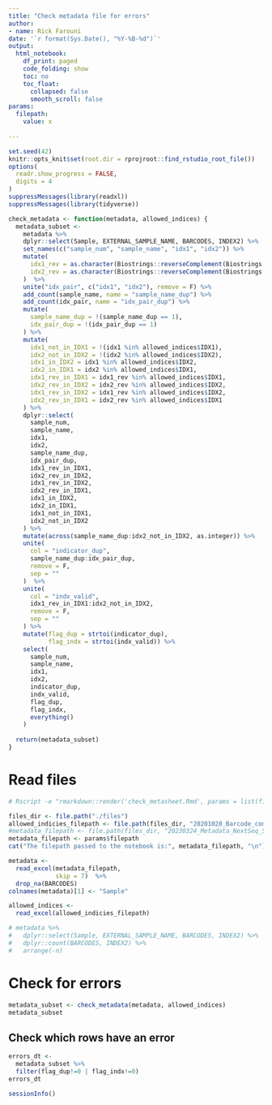 ```yaml
---
title: "Check metadata file for errors"
author: 
- name: Rick Farouni
date: '`r format(Sys.Date(), "%Y-%B-%d")`'
output:
  html_notebook:
    df_print: paged
    code_folding: show
    toc: no
    toc_float: 
      collapsed: false
      smooth_scroll: false
params:
  filepath:
    value: x      
            
---
```



```r
set.seed(42)
knitr::opts_knit$set(root.dir = rprojroot::find_rstudio_root_file())
options(
  readr.show_progress = FALSE,
  digits = 4
)
suppressMessages(library(readxl))
suppressMessages(library(tidyverse))
```


```r
check_metadata <- function(metadata, allowed_indices) {
  metadata_subset <-
    metadata %>%
    dplyr::select(Sample, EXTERNAL_SAMPLE_NAME, BARCODES, INDEX2) %>%
    set_names(c("sample_num", "sample_name", "idx1", "idx2")) %>%
    mutate(
      idx1_rev = as.character(Biostrings::reverseComplement(Biostrings::DNAStringSet(idx1))),
      idx2_rev = as.character(Biostrings::reverseComplement(Biostrings::DNAStringSet(idx2)))
    )  %>%
    unite("idx_pair", c("idx1", "idx2"), remove = F) %>%
    add_count(sample_name, name = "sample_name_dup") %>%
    add_count(idx_pair, name = "idx_pair_dup") %>%
    mutate(
      sample_name_dup = !(sample_name_dup == 1),
      idx_pair_dup = !(idx_pair_dup == 1)
    ) %>%
    mutate(
      idx1_not_in_IDX1 = !(idx1 %in% allowed_indices$IDX1),
      idx2_not_in_IDX2 = !(idx2 %in% allowed_indices$IDX2),
      idx1_in_IDX2 = idx1 %in% allowed_indices$IDX2,
      idx2_in_IDX1 = idx2 %in% allowed_indices$IDX1,
      idx1_rev_in_IDX1 = idx1_rev %in% allowed_indices$IDX1,
      idx2_rev_in_IDX2 = idx2_rev %in% allowed_indices$IDX2,
      idx1_rev_in_IDX2 = idx1_rev %in% allowed_indices$IDX2,
      idx2_rev_in_IDX1 = idx2_rev %in% allowed_indices$IDX1
    ) %>%
    dplyr::select(
      sample_num,
      sample_name,
      idx1,
      idx2,
      sample_name_dup,
      idx_pair_dup,
      idx1_rev_in_IDX1,
      idx2_rev_in_IDX2,
      idx1_rev_in_IDX2,
      idx2_rev_in_IDX1,
      idx1_in_IDX2,
      idx2_in_IDX1,
      idx1_not_in_IDX1,
      idx2_not_in_IDX2
    ) %>%
    mutate(across(sample_name_dup:idx2_not_in_IDX2, as.integer)) %>%
    unite(
      col = "indicator_dup",
      sample_name_dup:idx_pair_dup,
      remove = F,
      sep = ""
    )  %>%
    unite(
      col = "indx_valid",
      idx1_rev_in_IDX1:idx2_not_in_IDX2,
      remove = F,
      sep = ""
    ) %>%
    mutate(flag_dup = strtoi(indicator_dup),
           flag_indx = strtoi(indx_valid)) %>%
    select(
      sample_num,
      sample_name,
      idx1,
      idx2,
      indicator_dup,
      indx_valid,
      flag_dup,
      flag_indx,
      everything()
    )
  
  return(metadata_subset)
}
```


# Read files 

```r
# Rscript -e "rmarkdown::render('check_metasheet.Rmd', params = list(filepath = './files/20230324_Metadata_NextSeq_SR150_HIGH_OB.xlsx'), output_file ='./files/20230324_Metadata_NextSeq_SR150_HIGH_OB.nb.html')"

files_dir <- file.path("./files")
allowed_indicies_filepath <- file.path(files_dir, "20201028_Barcode_combinations_Platt_group_2nd_Rd_PCR.xlsx")
#metadata_filepath <- file.path(files_dir, "20230324_Metadata_NextSeq_SR150_HIGH_OB.xlsx")
metadata_filepath <- params$filepath
cat("The filepath passed to the notebook is:", metadata_filepath, "\n")
```

```r
metadata <- 
  read_excel(metadata_filepath, 
             skip = 7)  %>%
  drop_na(BARCODES)
colnames(metadata)[1] <- "Sample"

allowed_indices <-
  read_excel(allowed_indicies_filepath)

# metadata %>%
#   dplyr::select(Sample, EXTERNAL_SAMPLE_NAME, BARCODES, INDEX2) %>%
#   dplyr::count(BARCODES, INDEX2) %>%
#   arrange(-n)
```


# Check for errors

```r
metadata_subset <- check_metadata(metadata, allowed_indices)
metadata_subset
```


## Check which rows have an error
```r
errors_dt <-
  metadata_subset %>%
  filter(flag_dup!=0 | flag_indx!=0)
errors_dt
```




```r
sessionInfo()
```

